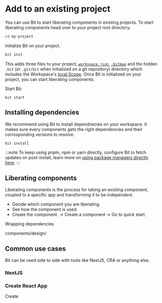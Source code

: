 # Add to an existing project

You can use Bit to start liberating components in existing projects. To start liberating components head over to your project root directory:

```bash
cd my-project
```

Initialize Bit on your project.
```bash
bit init
```

This adds three files to your project, [`workspace.json`](/docs/workspace/workspace-config), [`.bitmap`](/docs/workspace/bitmap) and the hidden `.bit` (or `.git/bit` when
initialized on a git repository) directory which includes the Workspace's [local Scope](/scope/local-scope). Once Bit is initialized on your project, you can start 
liberating components.

Start Bit:
```
bit start
```

## Installing dependencies

We recommend using Bit to install dependnecies on your workspace. It makes sure every components gets the right dependencies and their corrosponding versions to resolve.

```bash
bit install
```

:::note
To keep using pnpm, npm or yarn directly, configure Bit to fetch updates on post-install, learn more on [using package
managers directly here](/dependencies/package-managers#using-package-managers-directly).
:::

## Liberating components

Liberating components is the process for taking an existing component, coupled to a specific app and transforming it to be independent.  

- Decide which component you are liberating.
- See how the component is used.
- Create the component. -> Create a component -> Go to quick start.

Wrapping dependencies

components/design/


## Common use cases
Bit can be used side to side with tools like NextJS, CRA or anything else.

### NextJS


<!-- TODO: Eden -->

### Create React App

<!-- TODO: Eden -->

Create 
